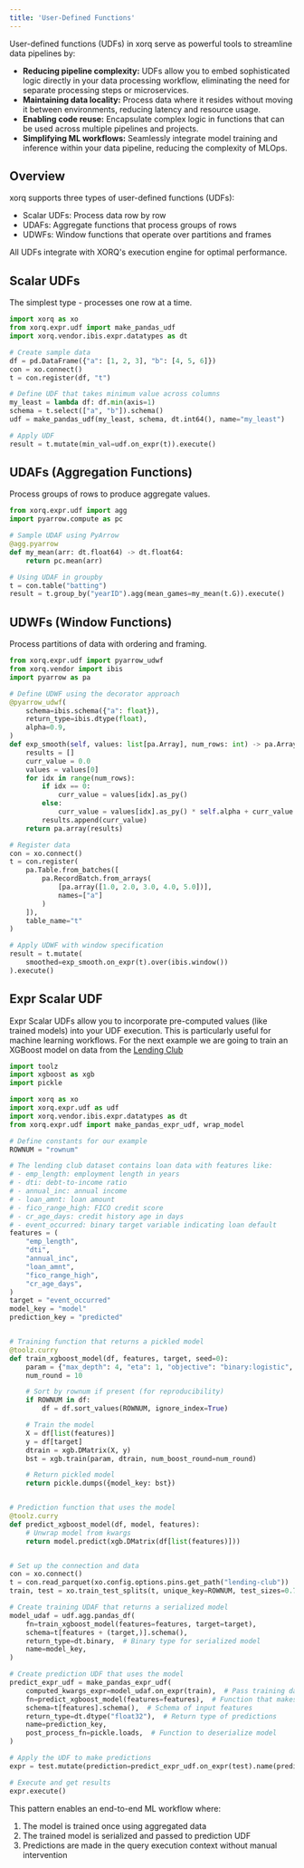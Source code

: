 ```yaml
---
title: 'User-Defined Functions'
---
```


User-defined functions (UDFs) in xorq serve as powerful tools to streamline data pipelines by:

- **Reducing pipeline complexity:** UDFs allow you to embed sophisticated logic directly in your data processing workflow, eliminating the need for separate processing steps or microservices.
- **Maintaining data locality:** Process data where it resides without moving it between environments, reducing latency and resource usage.
- **Enabling code reuse:** Encapsulate complex logic in functions that can be used across multiple pipelines and projects.
- **Simplifying ML workflows:** Seamlessly integrate model training and inference within your data pipeline, reducing the complexity of MLOps.

## Overview

xorq supports three types of user-defined functions (UDFs):
- Scalar UDFs: Process data row by row
- UDAFs: Aggregate functions that process groups of rows
- UDWFs: Window functions that operate over partitions and frames

All UDFs integrate with XORQ's execution engine for optimal performance.

## Scalar UDFs

The simplest type - processes one row at a time.

```python
import xorq as xo
from xorq.expr.udf import make_pandas_udf
import xorq.vendor.ibis.expr.datatypes as dt

# Create sample data
df = pd.DataFrame({"a": [1, 2, 3], "b": [4, 5, 6]})
con = xo.connect()
t = con.register(df, "t")

# Define UDF that takes minimum value across columns
my_least = lambda df: df.min(axis=1)
schema = t.select(["a", "b"]).schema()
udf = make_pandas_udf(my_least, schema, dt.int64(), name="my_least")

# Apply UDF
result = t.mutate(min_val=udf.on_expr(t)).execute()
```

## UDAFs (Aggregation Functions)

Process groups of rows to produce aggregate values.

```python
from xorq.expr.udf import agg
import pyarrow.compute as pc

# Sample UDAF using PyArrow
@agg.pyarrow
def my_mean(arr: dt.float64) -> dt.float64:
    return pc.mean(arr)

# Using UDAF in groupby
t = con.table("batting")
result = t.group_by("yearID").agg(mean_games=my_mean(t.G)).execute()
```

## UDWFs (Window Functions)

Process partitions of data with ordering and framing.

```python
from xorq.expr.udf import pyarrow_udwf
from xorq.vendor import ibis
import pyarrow as pa

# Define UDWF using the decorator approach
@pyarrow_udwf(
    schema=ibis.schema({"a": float}),
    return_type=ibis.dtype(float),
    alpha=0.9,
)
def exp_smooth(self, values: list[pa.Array], num_rows: int) -> pa.Array:
    results = []
    curr_value = 0.0
    values = values[0]
    for idx in range(num_rows):
        if idx == 0:
            curr_value = values[idx].as_py()
        else:
            curr_value = values[idx].as_py() * self.alpha + curr_value * (1.0 - self.alpha)
        results.append(curr_value)
    return pa.array(results)

# Register data
con = xo.connect()
t = con.register(
    pa.Table.from_batches([
        pa.RecordBatch.from_arrays(
            [pa.array([1.0, 2.0, 3.0, 4.0, 5.0])],
            names=["a"]
        )
    ]),
    table_name="t"
)

# Apply UDWF with window specification
result = t.mutate(
    smoothed=exp_smooth.on_expr(t).over(ibis.window())
).execute()
```

## Expr Scalar UDF

Expr Scalar UDFs allow you to incorporate pre-computed values (like trained models) into your UDF execution. This is particularly useful for machine learning workflows.
For the next example we are going to train an XGBoost model on data from the [Lending Club](https://www.lendingclub.com/)

```python
import toolz
import xgboost as xgb
import pickle

import xorq as xo
import xorq.expr.udf as udf
import xorq.vendor.ibis.expr.datatypes as dt
from xorq.expr.udf import make_pandas_expr_udf, wrap_model

# Define constants for our example
ROWNUM = "rownum"

# The lending club dataset contains loan data with features like:
# - emp_length: employment length in years
# - dti: debt-to-income ratio
# - annual_inc: annual income
# - loan_amnt: loan amount
# - fico_range_high: FICO credit score
# - cr_age_days: credit history age in days
# - event_occurred: binary target variable indicating loan default
features = (
    "emp_length",
    "dti",
    "annual_inc",
    "loan_amnt",
    "fico_range_high",
    "cr_age_days",
)
target = "event_occurred"
model_key = "model"
prediction_key = "predicted"


# Training function that returns a pickled model
@toolz.curry
def train_xgboost_model(df, features, target, seed=0):
    param = {"max_depth": 4, "eta": 1, "objective": "binary:logistic", "seed": seed}
    num_round = 10

    # Sort by rownum if present (for reproducibility)
    if ROWNUM in df:
        df = df.sort_values(ROWNUM, ignore_index=True)

    # Train the model
    X = df[list(features)]
    y = df[target]
    dtrain = xgb.DMatrix(X, y)
    bst = xgb.train(param, dtrain, num_boost_round=num_round)

    # Return pickled model
    return pickle.dumps({model_key: bst})


# Prediction function that uses the model
@toolz.curry
def predict_xgboost_model(df, model, features):
    # Unwrap model from kwargs
    return model.predict(xgb.DMatrix(df[list(features)]))


# Set up the connection and data
con = xo.connect()
t = con.read_parquet(xo.config.options.pins.get_path("lending-club"))
train, test = xo.train_test_splits(t, unique_key=ROWNUM, test_sizes=0.7)

# Create training UDAF that returns a serialized model
model_udaf = udf.agg.pandas_df(
    fn=train_xgboost_model(features=features, target=target),
    schema=t[features + (target,)].schema(),
    return_type=dt.binary,  # Binary type for serialized model
    name=model_key,
)

# Create prediction UDF that uses the model
predict_expr_udf = make_pandas_expr_udf(
    computed_kwargs_expr=model_udaf.on_expr(train),  # Pass training data here
    fn=predict_xgboost_model(features=features),  # Function that makes predictions
    schema=t[features].schema(),  # Schema of input features
    return_type=dt.dtype("float32"),  # Return type of predictions
    name=prediction_key,
    post_process_fn=pickle.loads,  # Function to deserialize model
)

# Apply the UDF to make predictions
expr = test.mutate(prediction=predict_expr_udf.on_expr(test).name(prediction_key))

# Execute and get results
expr.execute()
```

This pattern enables an end-to-end ML workflow where:
1. The model is trained once using aggregated data
2. The trained model is serialized and passed to prediction UDF
3. Predictions are made in the query execution context without manual intervention
